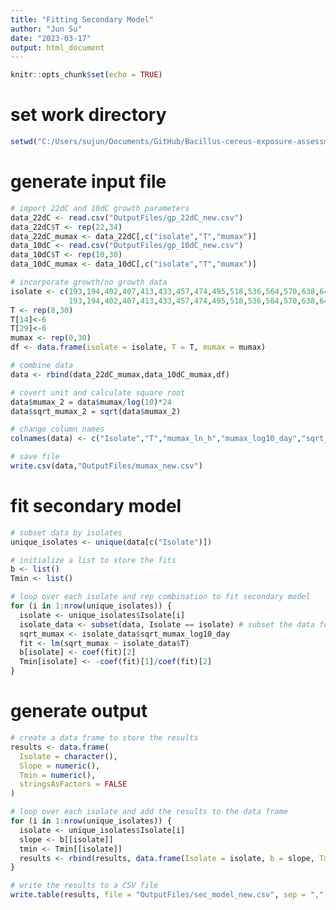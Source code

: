 ```yaml
---
title: "Fitting Secondary Model"
author: "Jun Su"
date: "2023-03-17"
output: html_document
---
```


```r
knitr::opts_chunk$set(echo = TRUE)
```

# set work directory
```r
setwd("C:/Users/sujun/Documents/GitHub/Bacillus-cereus-exposure-assessment-model/Re-fit")
```

# generate input file
```r
# import 22dC and 10dC growth parameters
data_22dC <- read.csv("OutputFiles/gp_22dC_new.csv")
data_22dC$T <- rep(22,34)
data_22dC_mumax <- data_22dC[,c("isolate","T","mumax")]
data_10dC <- read.csv("OutputFiles/gp_10dC_new.csv")
data_10dC$T <- rep(10,30)
data_10dC_mumax <- data_10dC[,c("isolate","T","mumax")]

# incorporate growth/no growth data 
isolate <- c(193,194,402,407,413,433,457,474,495,518,536,564,570,638,649,
             193,194,402,407,413,433,457,474,495,518,536,564,570,638,649)
T <- rep(8,30)
T[14]<-6
T[29]<-6
mumax <- rep(0,30)
df <- data.frame(isolate = isolate, T = T, mumax = mumax)

# combine data
data <- rbind(data_22dC_mumax,data_10dC_mumax,df)

# covert unit and calculate square root 
data$mumax_2 = data$mumax/log(10)*24
data$sqrt_mumax_2 = sqrt(data$mumax_2)

# change column names
colnames(data) <- c("Isolate","T","mumax_ln_h","mumax_log10_day","sqrt_mumax_log10_day") 

# save file 
write.csv(data,"OutputFiles/mumax_new.csv")
```

# fit secondary model 
```r
# subset data by isolates
unique_isolates <- unique(data[c("Isolate")])

# initialize a list to store the fits  
b <- list()
Tmin <- list()

# loop over each isolate and rep combination to fit secondary model
for (i in 1:nrow(unique_isolates)) {
  isolate <- unique_isolates$Isolate[i]
  isolate_data <- subset(data, Isolate == isolate) # subset the data for the current isolate
  sqrt_mumax <- isolate_data$sqrt_mumax_log10_day
  fit <- lm(sqrt_mumax ~ isolate_data$T)
  b[isolate] <- coef(fit)[2]
  Tmin[isolate] <- -coef(fit)[1]/coef(fit)[2]
}
```

# generate output
```r
# create a data frame to store the results
results <- data.frame(
  Isolate = character(),
  Slope = numeric(),
  Tmin = numeric(),
  stringsAsFactors = FALSE
)

# loop over each isolate and add the results to the data frame
for (i in 1:nrow(unique_isolates)) {
  isolate <- unique_isolates$Isolate[i]
  slope <- b[[isolate]]
  tmin <- Tmin[[isolate]]
  results <- rbind(results, data.frame(Isolate = isolate, b = slope, Tmin = tmin))
}

# write the results to a CSV file
write.table(results, file = "OutputFiles/sec_model_new.csv", sep = ",", row.names = FALSE, quote = TRUE)
```

